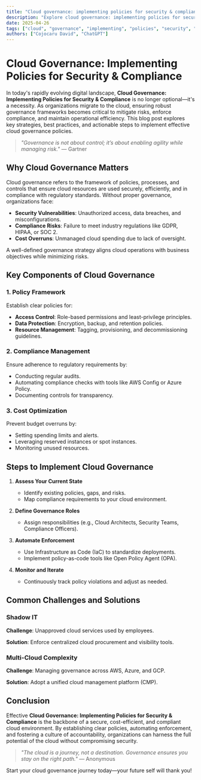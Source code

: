 ```yaml
---
title: "Cloud governance: implementing policies for security & compliance"
description: "Explore cloud governance: implementing policies for security & compliance in this detailed guide, offering insights, strategies, and practical tips to enhance your understanding and application of the topic."
date: 2025-04-26
tags: ["cloud", "governance", "implementing", "policies", "security", "compliance"]
authors: ["Cojocaru David", "ChatGPT"]
---
```


# Cloud Governance: Implementing Policies for Security & Compliance

In today's rapidly evolving digital landscape, **Cloud Governance: Implementing Policies for Security & Compliance** is no longer optional—it's a necessity. As organizations migrate to the cloud, ensuring robust governance frameworks becomes critical to mitigate risks, enforce compliance, and maintain operational efficiency. This blog post explores key strategies, best practices, and actionable steps to implement effective cloud governance policies.

> *"Governance is not about control; it’s about enabling agility while managing risk."* — Gartner

## Why Cloud Governance Matters

Cloud governance refers to the framework of policies, processes, and controls that ensure cloud resources are used securely, efficiently, and in compliance with regulatory standards. Without proper governance, organizations face:

*   **Security Vulnerabilities**: Unauthorized access, data breaches, and misconfigurations.
*   **Compliance Risks**: Failure to meet industry regulations like GDPR, HIPAA, or SOC 2.
*   **Cost Overruns**: Unmanaged cloud spending due to lack of oversight.

A well-defined governance strategy aligns cloud operations with business objectives while minimizing risks.

## Key Components of Cloud Governance

### 1. Policy Framework

Establish clear policies for:

*   **Access Control**: Role-based permissions and least-privilege principles.
*   **Data Protection**: Encryption, backup, and retention policies.
*   **Resource Management**: Tagging, provisioning, and decommissioning guidelines.

### 2. Compliance Management

Ensure adherence to regulatory requirements by:

*   Conducting regular audits.
*   Automating compliance checks with tools like AWS Config or Azure Policy.
*   Documenting controls for transparency.

### 3. Cost Optimization

Prevent budget overruns by:

*   Setting spending limits and alerts.
*   Leveraging reserved instances or spot instances.
*   Monitoring unused resources.

## Steps to Implement Cloud Governance

1.  **Assess Your Current State**

    *   Identify existing policies, gaps, and risks.
    *   Map compliance requirements to your cloud environment.
2.  **Define Governance Roles**

    *   Assign responsibilities (e.g., Cloud Architects, Security Teams, Compliance Officers).
3.  **Automate Enforcement**

    *   Use Infrastructure as Code (IaC) to standardize deployments.
    *   Implement policy-as-code tools like Open Policy Agent (OPA).
4.  **Monitor and Iterate**

    *   Continuously track policy violations and adjust as needed.

## Common Challenges and Solutions

### Shadow IT

**Challenge**: Unapproved cloud services used by employees.

**Solution**: Enforce centralized cloud procurement and visibility tools.

### Multi-Cloud Complexity

**Challenge**: Managing governance across AWS, Azure, and GCP.

**Solution**: Adopt a unified cloud management platform (CMP).

## Conclusion

Effective **Cloud Governance: Implementing Policies for Security & Compliance** is the backbone of a secure, cost-efficient, and compliant cloud environment. By establishing clear policies, automating enforcement, and fostering a culture of accountability, organizations can harness the full potential of the cloud without compromising security.

> *"The cloud is a journey, not a destination. Governance ensures you stay on the right path."* — Anonymous

Start your cloud governance journey today—your future self will thank you!
